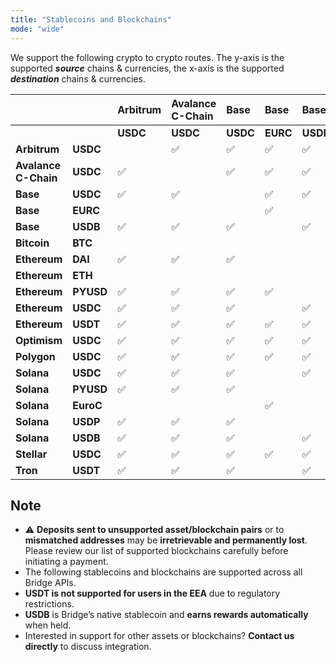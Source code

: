 ```yaml
---
title: "Stablecoins and Blockchains"
mode: "wide"
---
```


We support the following crypto to crypto routes. The y-axis is the supported **_source_** chains & currencies, the x-axis is the supported **_destination_** chains & currencies.

|                      |           | **Arbitrum** | **Avalance C-Chain** | **Base** | **Base** | **Base** | **Bitcoin** | **Ethereum** | **Ethereum** | **Ethereum** | **Ethereum** | **Ethereum** | **Optimism** | **Polygon** | **Solana** | **Solana** | **Solana** | **Solana** | **Stellar** | **Tron** |
| :------------------- | :-------- | :----------- | :------------------- | :------- | :------- | :------- | :---------- | :----------- | :----------- | :----------- | :----------- | :----------- | :----------- | :---------- | :--------- | :--------- | :--------- | :--------- | :---------- | :------- |
|                      |           | **USDC**     | **USDC**             | **USDC** | **EURC** | **USDB** | **BTC**     | **DAI**      | **ETH**      | **PYUSD**    | **USDC**     | **USDT**     | **USDC**     | **USDC**    | **USDC**   | **EURC**   | **PYUSD**  | **USDB**   | **USDC**    | **USDT** |
| **Arbitrum**         | **USDC**  |              | ✅                    | ✅        | ✅        | ✅        |             | ✅            |              | ✅            | ✅            | ✅            | ✅            | ✅           | ✅          | ✅          | ✅          | ✅          | ✅           | ✅        |
| **Avalance C-Chain** | **USDC**  | ✅            |                      | ✅        | ✅        | ✅        |             | ✅            |              | ✅            | ✅            | ✅            | ✅            | ✅           | ✅          | ✅          | ✅          | ✅          | ✅           | ✅        |
| **Base**             | **USDC**  | ✅            | ✅                    |          | ✅        | ✅        |             | ✅            |              | ✅            | ✅            | ✅            | ✅            | ✅           | ✅          | ✅          | ✅          | ✅          | ✅           | ✅        |
| **Base**             | **EURC**  |              |                      |          | ✅        |          |             |              |              |              |              |              |              |             |            | ✅          |            |            |             |          |
| **Base**             | **USDB**  | ✅            | ✅                    | ✅        |          | ✅        | ✅           | ✅            |              | ✅            | ✅            | ✅            | ✅            | ✅           | ✅          |            | ✅          | ✅          | ✅           | ✅        |
| **Bitcoin**          | **BTC**   |              |                      |          |          |          |             |              |              |              |              |              |              |             |            |            |            |            |             |          |
| **Ethereum**         | **DAI**   | ✅            | ✅                    | ✅        |          |          |             |              |              |              | ✅            | ✅            | ✅            | ✅           | ✅          |            |            |            | ✅           |          |
| **Ethereum**         | **ETH**   |              |                      |          |          |          |             |              |              |              |              |              |              |             |            |            |            |            |             |          |
| **Ethereum**         | **PYUSD** | ✅            | ✅                    | ✅        | ✅        |          |             |              |              |              | ✅            |              | ✅            | ✅           | ✅          |            | ✅          |            | ✅           |          |
| **Ethereum**         | **USDC**  | ✅            | ✅                    | ✅        |          | ✅        |             | ✅            |              | ✅            |              | ✅            | ✅            | ✅           | ✅          | ✅          | ✅          | ✅          | ✅           | ✅        |
| **Ethereum**         | **USDT**  | ✅            | ✅                    | ✅        | ✅        | ✅        |             |              |              |              | ✅            |              | ✅            | ✅           | ✅          |            |            |            | ✅           | ✅        |
| **Optimism**         | **USDC**  | ✅            | ✅                    | ✅        | ✅        | ✅        |             | ✅            |              | ✅            | ✅            | ✅            |              | ✅           | ✅          | ✅          | ✅          | ✅          | ✅           | ✅        |
| **Polygon**          | **USDC**  | ✅            | ✅                    | ✅        | ✅        | ✅        |             | ✅            |              | ✅            | ✅            | ✅            | ✅            | ✅           | ✅          | ✅          | ✅          | ✅          | ✅           | ✅        |
| **Solana**           | **USDC**  | ✅            | ✅                    | ✅        |          | ✅        |             | ✅            |              | ✅            | ✅            | ✅            | ✅            | ✅           |            | ✅          | ✅          | ✅          | ✅           | ✅        |
| **Solana**           | **PYUSD** | ✅            | ✅                    | ✅        |          |          |             |              |              | ✅            | ✅            |              | ✅            | ✅           | ✅          |            |            |            | ✅           |          |
| **Solana**           | **EuroC** |              |                      |          | ✅        |          |             |              |              |              |              |              |              |             |            | ✅          |            |            |             |          |
| **Solana**           | **USDP**  | ✅            | ✅                    | ✅        |          |          |             |              |              |              | ✅            |              | ✅            | ✅           | ✅          |            | ✅          |            |             |          |
| **Solana**           | **USDB**  | ✅            | ✅                    | ✅        |          | ✅        |             |              |              |              | ✅            | ✅            | ✅            | ✅           | ✅          |            |            | ✅          | ✅           | ✅        |
| **Stellar**          | **USDC**  | ✅            | ✅                    | ✅        | ✅        | ✅        |             | ✅            |              | ✅            | ✅            | ✅            | ✅            | ✅           | ✅          | ✅          | ✅          | ✅          | ✅           | ✅        |
| **Tron**             | **USDT**  | ✅            | ✅                    | ✅        |          | ✅        |             |              |              |              | ✅            | ✅            | ✅            | ✅           | ✅          |            |            | ✅          | ✅           | ✅        |

## Note

- ⚠️ **Deposits sent to unsupported asset/blockchain pairs** or to **mismatched addresses** may be **irretrievable and permanently lost**. Please review our list of supported blockchains carefully before initiating a payment.
- The following stablecoins and blockchains are supported across all Bridge APIs.
- **USDT is not supported for users in the EEA** due to regulatory restrictions.
- **USDB** is Bridge’s native stablecoin and **earns rewards automatically** when held.
- Interested in support for other assets or blockchains? **Contact us directly** to discuss integration.